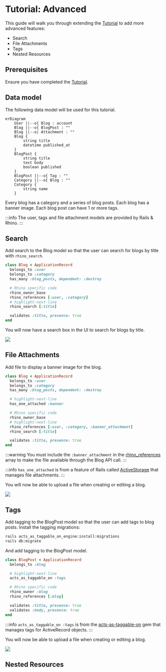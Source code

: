# Tutorial: Advanced

This guide will walk you through extending the [Tutorial](index) to add more advanced features:

- Search
- File Attachments
- Tags
- Nested Resources

## Prerequisites

Ensure you have completed the [Tutorial](index).

## Data model

The following data model will be used for this tutorial.

```mermaid
erDiagram
    User ||--o{ Blog : account
    Blog ||--o{ BlogPost : ""
    Blog ||--o| Attachment : ""
    Blog {
        string title
        datetime published_at
    }
    BlogPost {
        string title
        text body
        boolean published
    }
    BlogPost ||--o{ Tag : ""
    Category ||--o{ Blog : ""
    Category {
        string name
    }
```

Every blog has a category and a series of blog posts. Each blog has a banner image. Each blog post can have 1 or more tags.

:::info
The user, tags and file attachment models are provided by Rails & Rhino.
:::

## Search

Add search to the Blog model so that the user can search for blogs by title with `rhino_search`.

```ruby title="app/models/blog.rb"
class Blog < ApplicationRecord
  belongs_to :user
  belongs_to :category
  has_many :blog_posts, dependent: :destroy

  # Rhino specific code
  rhino_owner_base
  rhino_references [:user, :category]
  # highlight-next-line
  rhino_search [:title]

  validates :title, presence: true
end
```

You will now have a search box in the UI to search for blogs by title.

![](/img/tutorial_advanced_search.png)

## File Attachments

Add file to display a banner image for the blog.

```ruby title="app/models/blog.rb"
class Blog < ApplicationRecord
  belongs_to :user
  belongs_to :category
  has_many :blog_posts, dependent: :destroy

  # highlight-next-line
  has_one_attached :banner

  # Rhino specific code
  rhino_owner_base
  # highlight-next-line
  rhino_references [:user, :category, :banner_attachment]
  rhino_search [:title]

  validates :title, presence: true
end
```

:::warning
You must include the `:banner_attachment` in the [rhino_references](/docs/concepts/resources/#references) array to make the file available through the Blog API call.
:::

:::info
`has_one_attached` is from a feature of Rails called [ActiveStorage](https://guides.rubyonrails.org/active_storage_overview.html) that manages file attachments.
:::

You will now be able to upload a file when creating or editing a blog.

![](/img/tutorial_advanced_file_attachment.png)

## Tags

Add tagging to the BlogPost model so that the user can add tags to blog posts. Install the tagging migrations:

```bash
rails acts_as_taggable_on_engine:install:migrations
rails db:migrate
```

And add tagging to the BlogPost model.

```ruby title="app/models/blog_post.rb"
class BlogPost < ApplicationRecord
  belongs_to :blog

  # highlight-next-line
  acts_as_taggable_on :tags

  # Rhino specific code
  rhino_owner :blog
  rhino_references [:blog]

  validates :title, presence: true
  validates :body, presence: true
end
```

:::info
`acts_as_taggable_on :tags` is from the [acts-as-taggable-on](https://github.com/mbleigh/acts-as-taggable-on) gem that manages tags for ActiveRecord objects.
:::

You will now be able to upload a file when creating or editing a blog.

![](/img/tutorial_advanced_tags.png)

## Nested Resources
